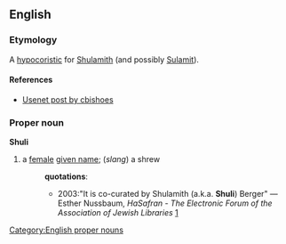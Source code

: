 {{rfd}}
== English ==
=== Etymology ===
A [[hypocoristic]] for [[Shulamith]] (and possibly [[Sulamit]]).
==== References ====
* [http://groups-beta.google.com/group/soc.genealogy.jewish/msg/c1e8d1721e68d194 Usenet post by cbishoes]

=== Proper noun ===
[[Category:English proper nouns]]
'''Shuli'''
# a [[female]] [[given name]]; (''slang'') a shrew
#:'''quotations''':
#:*2003:"It is co-curated by Shulamith (a.k.a. '''Shuli''') Berger" &mdash; Esther Nussbaum, ''HaSafran - The Electronic Forum of the Association of Jewish Libraries'' [http://www.mail-archive.com/hasafran@lists.acs.ohio-state.edu/msg01188.html]